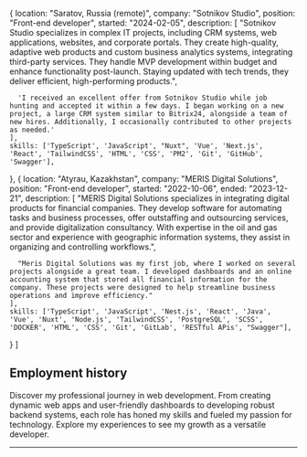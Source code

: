 
  {
    location: "Saratov, Russia (remote)",
    company: "Sotnikov Studio",
    position: "Front-end developer",
    started: "2024-02-05",
    description: [
      "Sotnikov Studio specializes in complex IT projects, including CRM systems, web applications, websites, and corporate portals. They create high-quality, adaptive web products and custom business analytics systems, integrating third-party services. They handle MVP development within budget and enhance functionality post-launch. Staying updated with tech trends, they deliver efficient, high-performing products.",

      'I received an excellent offer from Sotnikov Studio while job hunting and accepted it within a few days. I began working on a new project, a large CRM system similar to Bitrix24, alongside a team of new hires. Additionally, I occasionally contributed to other projects as needed.'
    ],
    skills: ['TypeScript', 'JavaScript', "Nuxt", 'Vue', 'Next.js', 'React', 'TailwindCSS', 'HTML', 'CSS', 'PM2', 'Git', 'GitHub', 'Swagger'],
  },
  {
    location: "Atyrau, Kazakhstan",
    company: "MERIS Digital Solutions",
    position: "Front-end developer",
    started: "2022-10-06",
    ended: "2023-12-21",
    description: [
      "MERIS Digital Solutions specializes in integrating digital products for financial companies. They develop software for automating tasks and business processes, offer outstaffing and outsourcing services, and provide digitalization consultancy. With expertise in the oil and gas sector and experience with geographic information systems, they assist in organizing and controlling workflows.",

      "Meris Digital Solutions was my first job, where I worked on several projects alongside a great team. I developed dashboards and an online accounting system that stored all financial information for the company. These projects were designed to help streamline business operations and improve efficiency."
    ],
    skills: ['TypeScript', 'JavaScript', 'Nest.js', 'React', 'Java', 'Vue', 'Nuxt', 'Node.js', 'TailwindCSS', 'PostgreSQL', 'SCSS', 'DOCKER', 'HTML', 'CSS', 'Git', 'GitLab', 'RESTful APis', "Swagger"],
  }
]

## Employment history

Discover my professional journey in web development. From creating dynamic web apps and user-friendly dashboards to developing robust backend systems, each role has honed my skills and fueled my passion for technology. Explore my experiences to see my growth as a versatile developer.

---

<WorkCards cards={cards}/>